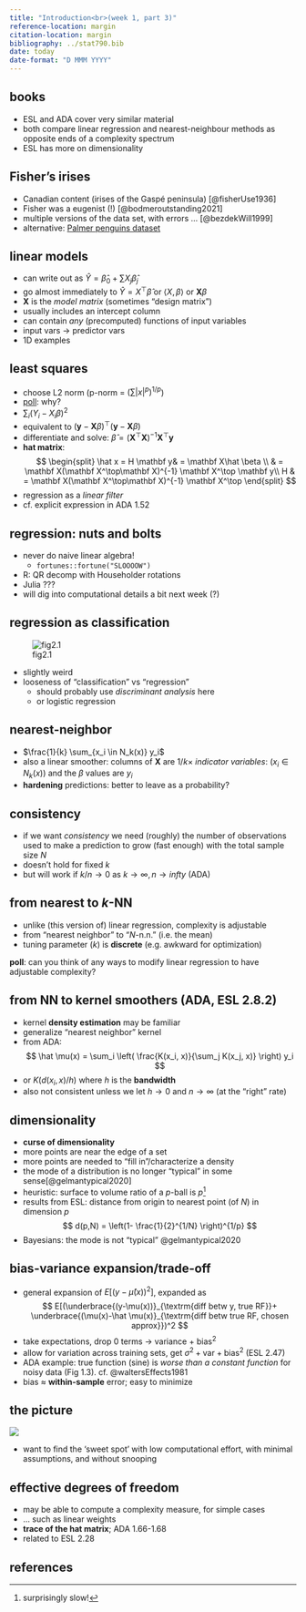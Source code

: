 ```yaml
---
title: "Introduction<br>(week 1, part 3)"
reference-location: margin
citation-location: margin
bibliography: ../stat790.bib
date: today
date-format: "D MMM YYYY"
---
```


\newcommand{\y}{\mathbf y}
\newcommand{\X}{\mathbf X}
\newcommand{\bbeta}{\boldsymbol \beta}

<!-- typically renders in docs/ dir  -->

## books

* ESL and ADA cover very similar material
* both compare linear regression and nearest-neighbour methods as opposite ends of a complexity spectrum
* ESL has more on dimensionality


## Fisher's irises

* Canadian content (irises of the Gaspé peninsula) [@fisherUse1936]
* Fisher was a eugenist (!) [@bodmeroutstanding2021]
* multiple versions of the data set, with errors ... [@bezdekWill1999]
* alternative: [Palmer penguins dataset](https://allisonhorst.github.io/palmerpenguins/)

## linear models

* can write out as $\hat Y = \hat \beta_0 + \sum X_j \hat \beta_j$
* go almost immediately to $\hat Y = X^{\top} \hat \beta$ or $\left<X, \beta\right>$ or $\mathbf X \beta$
* $\mathbf X$ is the *model matrix* (sometimes "design matrix")
* usually includes an intercept column
* can contain *any* (precomputed) functions of input variables
* input vars $\to$ predictor vars
* 1D examples

## least squares

* choose L2 norm (p-norm = $\left( \sum |x|^p \right)^{1/p}$)
* [poll](https://www.polleverywhere.com/free_text_polls/6ZeKc99weqzmVSNsQdJyu): why?
* $\sum_i (Y_i - X_i \beta)^2$
* equivalent to $(\y-\X\beta)^\top (\y-\X\beta)$
* differentiate and solve: $\hat \beta = (\X^\top\X)^{-1} \X^\top \y$
* **hat matrix**: 
$$
\begin{split}
\hat x  = H \y & =  \X \hat \beta \\
 & = \X (\X^\top\X)^{-1} \X^\top \y \\
 H &  = \X (\X^\top\X)^{-1} \X^\top
\end{split}
$$
* regression as a *linear filter*
* cf. explicit expression in ADA 1.52

## regression: nuts and bolts

* never do naive linear algebra!
   * `fortunes::fortune("SLOOOOW")`
* R: QR decomp with Householder rotations
* Julia ???
* will dig into computational details a bit next week (?)

## regression as classification

![fig2.1](../pix/boundary1.png)

* slightly weird
* looseness of "classification" vs "regression"
   * should probably use *discriminant analysis* here
   * or logistic regression

## nearest-neighbor

* $\frac{1}{k} \sum_{x_i \in N_k(x)} y_i$
* also a linear smoother: columns of $\X$ are $1/k \times$ *indicator variables*: $(x_i \in N_k(x))$ and the $\beta$ values are $y_i$
* **hardening** predictions: better to leave as a probability?

## consistency

* if we want *consistency* we need (roughly) the number of observations used to make a prediction to grow (fast enough) with the total sample size $N$
* doesn't hold for fixed $k$
* but will work if $k/n \to 0$ as $k\to \infty, n \to infty$ (ADA)

## from nearest to $k$-NN

* unlike (this version of) linear regression, complexity is adjustable
* from "nearest neighbor" to "$N$-n.n." (i.e. the mean)
* tuning parameter ($k$) is **discrete** (e.g. awkward for optimization)

**poll**: can you think of any ways to modify linear regression to have adjustable complexity?

## from NN to kernel smoothers (ADA, ESL 2.8.2)

* kernel **density estimation** may be familiar
* generalize "nearest neighbor" kernel
* from ADA:
$$
\hat \mu(x) = \sum_i \left( \frac{K(x_i, x)}{\sum_j K(x_j, x)} \right) y_i
$$
* or $K(d(x_i,x)/h)$ where $h$ is the **bandwidth**
* also not consistent unless we let $h \to 0$ and $n \to \infty$ (at the "right" rate)

## dimensionality

* **curse of dimensionality**
* more points are near the edge of a set
* more points are needed to "fill in"/characterize a density
* the mode of a distribution is no longer "typical" in some sense[@gelmantypical2020]
* heuristic: surface to volume ratio of a $p$-ball is $p$^[surprisingly slow!]
* results from ESL: distance from origin to nearest point (of $N$) in dimension $p$
$$
d(p,N) = \left(1- \frac{1}{2}^{1/N} \right)^{1/p}
$$
* Bayesians: the mode is not "typical" @gelmantypical2020

## bias-variance expansion/trade-off

* general expansion of $E[(y-\hat \mu(x))^2]$, expanded as 
$$
E[(\underbrace{(y-\mu(x))}_{\textrm{diff betw y, true RF}}+ \underbrace{(\mu(x)-\hat \mu(x)}_{\textrm{diff betw true RF, chosen approx}})^2
$$
* take expectations, drop 0 terms $\to$ variance + bias$^2$
* allow for variation across training sets, get $\sigma^2 + \mathrm{var} + \mathrm{bias}^2$ (ESL 2.47)
* ADA example: true function (sine) is *worse than a constant function* for noisy data (Fig 1.3). cf. @waltersEffects1981
* bias $\approx$ **within-sample** error; easy to minimize

## the picture

![](../pix/biasvar.png)

* want to find the 'sweet spot' with low computational effort, with minimal assumptions, and without snooping

## effective degrees of freedom

* may be able to compute a complexity measure, for simple cases
* ... such as linear weights
* **trace of the hat matrix**; ADA 1.66-1.68
* related to ESL 2.28

## references
